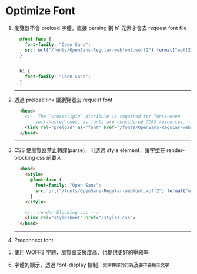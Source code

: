 # Optimize Font

1. 瀏覽器不會 preload 字體，直接 parsing 到 h1 元素才會去 request font file
    ```css
      @font-face {
        font-family: "Open Sans";
        src: url("/fonts/OpenSans-Regular-webfont.woff2") format("woff2");
      }


      h1 {
        font-family: "Open Sans";
      }
    ```

    ---

2. 透過 preload link 讓瀏覽器去 request font
    ```html
      <head>
        <!-- The `crossorigin` attribute is required for fonts—even
            self-hosted ones, as fonts are considered CORS resources. -->
        <link rel="preload" as="font" href="/fonts/OpenSans-Regular-webfont.woff2" crossorigin>
      </head>
    ```

    ---

3. CSS 使瀏覽器禁止轉譯(parse)，可透過 style element，讓字型在 render-blocking css 前載入

    ```html
      <head>
        <style>
          @font-face {
            font-family: "Open Sans";
            src: url("/fonts/OpenSans-Regular-webfont.woff2") format("woff2");
          }
        </style>

        <!-- render-blocking css -->
        <link rel="stylesheet" href="/styles.css">
      </head>
    ```

    ---

4. Preconnect font

5. 使用 WOFF2 字體，瀏覽器支援度高、也提供更好的壓縮率

6. 字體的顯示，透過 font-display 控制，`文字轉譯的行為`及`要不要顯示文字`

